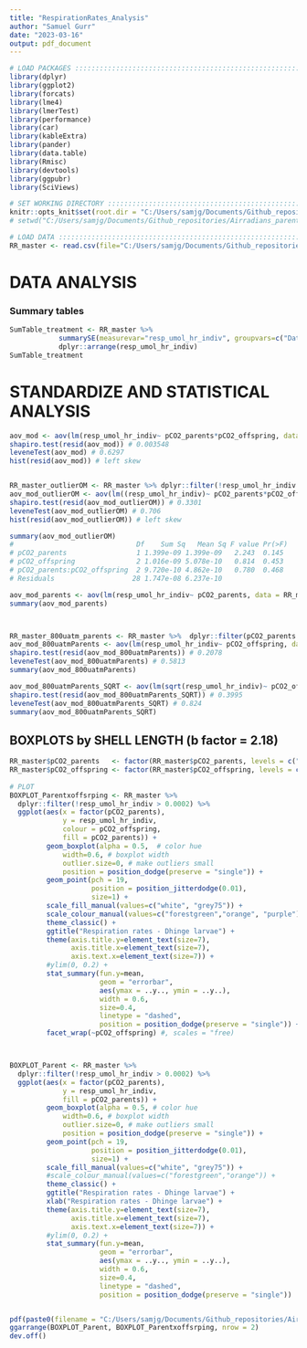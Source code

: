 ```yaml
---
title: "RespirationRates_Analysis"
author: "Samuel Gurr"
date: "2023-03-16"
output: pdf_document
---
```


```r

# LOAD PACKAGES :::::::::::::::::::::::::::::::::::::::::::::::::::::::
library(dplyr)
library(ggplot2)
library(forcats)
library(lme4)
library(lmerTest)
library(performance)
library(car)
library(kableExtra)
library(pander)
library(data.table)
library(Rmisc)
library(devtools)
library(ggpubr)
library(SciViews)

# SET WORKING DIRECTORY :::::::::::::::::::::::::::::::::::::::::::::::
knitr::opts_knit$set(root.dir = "C:/Users/samjg/Documents/Github_repositories/Airradians_parentXoffspring_OA/RAnalysis")
# setwd("C:/Users/samjg/Documents/Github_repositories/Airradians_parentXoffspring_OA/RAnalysis") # personal computer


```

```r
# LOAD DATA :::::::::::::::::::::::::::::::::::::::::::::::::::::::::::
RR_master <- read.csv(file="C:/Users/samjg/Documents/Github_repositories/Airradians_parentXoffspring_OA/RAnalysis/Output/Respiration/RR_calc_raw.csv", header=T)

```

# DATA ANALYSIS

### Summary tables

```r

SumTable_treatment <- RR_master %>%  
            summarySE(measurevar="resp_umol_hr_indiv", groupvars=c("Date","pCO2_parents", "pCO2_offspring")) %>% 
            dplyr::arrange(resp_umol_hr_indiv)
SumTable_treatment
```


# STANDARDIZE AND STATISTICAL ANALYSIS 


``` r

aov_mod <- aov(lm(resp_umol_hr_indiv~ pCO2_parents*pCO2_offspring, data = RR_master))
shapiro.test(resid(aov_mod)) # 0.003548
leveneTest(aov_mod) # 0.6297
hist(resid(aov_mod)) # left skew


RR_master_outlierOM <- RR_master %>% dplyr::filter(!resp_umol_hr_indiv > 0.0002) 
aov_mod_outlierOM <- aov(lm((resp_umol_hr_indiv)~ pCO2_parents*pCO2_offspring, data = RR_master_outlierOM))
shapiro.test(resid(aov_mod_outlierOM)) # 0.3301
leveneTest(aov_mod_outlierOM) # 0.706
hist(resid(aov_mod_outlierOM)) # left skew

summary(aov_mod_outlierOM)
#                              Df    Sum Sq   Mean Sq F value Pr(>F)
# pCO2_parents                 1 1.399e-09 1.399e-09   2.243  0.145
# pCO2_offspring               2 1.016e-09 5.078e-10   0.814  0.453
# pCO2_parents:pCO2_offspring  2 9.720e-10 4.862e-10   0.780  0.468
# Residuals                   28 1.747e-08 6.237e-10

aov_mod_parents <- aov(lm(resp_umol_hr_indiv~ pCO2_parents, data = RR_master))
summary(aov_mod_parents)



RR_master_800uatm_parents <- RR_master %>%  dplyr::filter(pCO2_parents %in% "800 uatm") %>% dplyr::filter(!resp_umol_hr_indiv > 0.0002) 
aov_mod_800uatmParents <- aov(lm(resp_umol_hr_indiv~ pCO2_offspring, data = RR_master_800uatm_parents))
shapiro.test(resid(aov_mod_800uatmParents)) # 0.2078
leveneTest(aov_mod_800uatmParents) # 0.5813
summary(aov_mod_800uatmParents)

aov_mod_800uatmParents_SQRT <- aov(lm(sqrt(resp_umol_hr_indiv)~ pCO2_offspring, data = RR_master_800uatm_parents))
shapiro.test(resid(aov_mod_800uatmParents_SQRT)) # 0.3995
leveneTest(aov_mod_800uatmParents_SQRT) # 0.824
summary(aov_mod_800uatmParents_SQRT)


```


## BOXPLOTS by SHELL LENGTH (b factor = 2.18)

```r

RR_master$pCO2_parents   <- factor(RR_master$pCO2_parents, levels = c("500 uatm", "800 uatm"))
RR_master$pCO2_offspring <- factor(RR_master$pCO2_offspring, levels = c("500 uatm", "800 uatm", "1200 uatm"))
 
# PLOT
BOXPLOT_Parentxoffsrping <- RR_master %>% 
  dplyr::filter(!resp_umol_hr_indiv > 0.0002) %>% 
  ggplot(aes(x = factor(pCO2_parents), 
             y = resp_umol_hr_indiv, 
             colour = pCO2_offspring,
             fill = pCO2_parents)) +
         geom_boxplot(alpha = 0.5,  # color hue
             width=0.6, # boxplot width
             outlier.size=0, # make outliers small
             position = position_dodge(preserve = "single")) + 
         geom_point(pch = 19, 
                    position = position_jitterdodge(0.01), 
                    size=1) +
         scale_fill_manual(values=c("white", "grey75")) +
         scale_colour_manual(values=c("forestgreen","orange", "purple")) +
         theme_classic() + 
         ggtitle("Respiration rates - Dhinge larvae") +
         theme(axis.title.y=element_text(size=7),
               axis.title.x=element_text(size=7),
               axis.text.x=element_text(size=7)) +
         #ylim(0, 0.2) +
         stat_summary(fun.y=mean, 
                      geom = "errorbar", 
                      aes(ymax = ..y.., ymin = ..y..), 
                      width = 0.6, 
                      size=0.4, 
                      linetype = "dashed", 
                      position = position_dodge(preserve = "single")) +
         facet_wrap(~pCO2_offspring) #, scales = "free)



BOXPLOT_Parent <- RR_master %>% 
  dplyr::filter(!resp_umol_hr_indiv > 0.0002) %>% 
  ggplot(aes(x = factor(pCO2_parents), 
             y = resp_umol_hr_indiv, 
             fill = pCO2_parents)) +
         geom_boxplot(alpha = 0.5, # color hue
             width=0.6, # boxplot width
             outlier.size=0, # make outliers small
             position = position_dodge(preserve = "single")) + 
         geom_point(pch = 19, 
                    position = position_jitterdodge(0.01), 
                    size=1) +
         scale_fill_manual(values=c("white", "grey75")) +
         #scale_colour_manual(values=c("forestgreen","orange")) +
         theme_classic() + 
         ggtitle("Respiration rates - Dhinge larvae") +
         xlab("Respiration rates - Dhinge larvae") +
         theme(axis.title.y=element_text(size=7),
               axis.title.x=element_text(size=7),
               axis.text.x=element_text(size=7)) +
         #ylim(0, 0.2) +
         stat_summary(fun.y=mean, 
                      geom = "errorbar", 
                      aes(ymax = ..y.., ymin = ..y..), 
                      width = 0.6, 
                      size=0.4, 
                      linetype = "dashed", 
                      position = position_dodge(preserve = "single")) 


pdf(paste0(filename = "C:/Users/samjg/Documents/Github_repositories/Airradians_parentXoffspring_OA/RAnalysis/Output/Respiration/RR_Boxplots.pdf"), width = 8, height = 8)
ggarrange(BOXPLOT_Parent, BOXPLOT_Parentxoffsrping, nrow = 2)
dev.off()
```